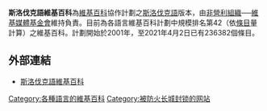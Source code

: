 {{Infobox website
| name = [[File:Wikipedia-favicon.png|16px]] Slovak Wikipedia
| screenshot = 
| logo = [[File:Wikipedia-logo-v2-sk.png|140px]]
| caption = 
| url = http://sk.wikipedia.org/
| commercial = 否
| location = [[佛羅里達州|佛羅里達州]][[邁阿密|邁阿密]]
| type = [[線上百科全書|線上百科全書]]
| language = [[斯洛伐克語|斯洛伐克語]]
| reg = 可有可無
| owner = [[維基媒體基金會|維基媒體基金會]]
| author = 
}}

'''斯洛伐克語維基百科'''為[[維基百科|維基百科]]協作計劃之[[斯洛伐克語|斯洛伐克語]]版本，由[[非營利組織|非營利組織]]──[[維基媒體基金會|維基媒體基金會]]維持負責。目前為各語言維基百科計劃中規模排名第42（依[[條目|條目]]量計算）之維基百科。計劃開始於2001年，至2021年4月2日已有236382個條目。

==外部連結==
*[https://sk.wikipedia.org/wiki/Hlavn%C3%A1_str%C3%A1nka 斯洛伐克語維基百科] {{Wayback|url=https://sk.wikipedia.org/wiki/Hlavn%C3%A1_str%C3%A1nka |date=20210324185857 }}

{{Wikipedia-stub}}

{{Wikipedia Editions}}

[[Category:各種語言的維基百科|Category:各種語言的維基百科]]
[[Category:被防火长城封锁的网站|Category:被防火长城封锁的网站]]